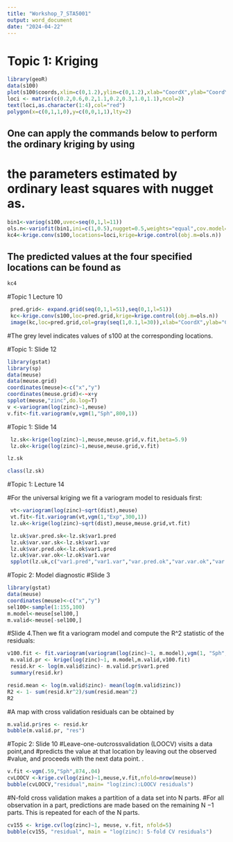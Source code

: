 ---
title: "Workshop_7_STA5001"
output: word_document
date: "2024-04-22"
---


# Topic 1: Kriging
```{r}
library(geoR)
data(s100)
plot(s100$coords,xlim=c(0,1.2),ylim=c(0,1.2),xlab="CoordX",ylab="CoordY")
loci <- matrix(c(0.2,0.6,0.2,1.1,0.2,0.3,1.0,1.1),ncol=2)
text(loci,as.character(1:4),col="red")
polygon(x=c(0,1,1,0),y=c(0,0,1,1),lty=2)

```

## One can apply the commands below to perform the ordinary kriging by using
# the parameters estimated by ordinary least squares with nugget as.

```{r}
bin1<-variog(s100,uvec=seq(0,1,l=11))
ols.n<-variofit(bin1,ini=c(1,0.5),nugget=0.5,weights="equal",cov.model="exponential")
kc4<-krige.conv(s100,locations=loci,krige=krige.control(obj.m=ols.n))

```

## The predicted values at the four specified locations can be found as 

```{r}
kc4

```


#Topic 1 Lecture 10

```{r}
 pred.grid<- expand.grid(seq(0,1,l=51),seq(0,1,l=51))
 kc<-krige.conv(s100,loc=pred.grid,krige=krige.control(obj.m=ols.n))
 image(kc,loc=pred.grid,col=gray(seq(1,0.1,l=30)),xlab="CoordX",ylab="CoordY")

```

#The grey level indicates values of s100 at the corresponding locations.

#Topic 1: Slide 12

```{r}
library(gstat)
library(sp)
data(meuse)
data(meuse.grid)
coordinates(meuse)<-c("x","y")
coordinates(meuse.grid)<-~x+y
spplot(meuse,"zinc",do.log=T)
v <-variogram(log(zinc)~1,meuse)
v.fit<-fit.variogram(v,vgm(1,"Sph",800,1))

```


#Topic 1: Slide 14
```{r}
 lz.sk<-krige(log(zinc)~1,meuse,meuse.grid,v.fit,beta=5.9)
 lz.ok<-krige(log(zinc)~1,meuse,meuse.grid,v.fit)

```


```{r}
lz.sk

```

```{r}
class(lz.sk)

```


#Topic 1: Lecture 14

#For the universal kriging we fit a variogram model to residuals first:
```{r}
 vt<-variogram(log(zinc)~sqrt(dist),meuse)
 vt.fit<-fit.variogram(vt,vgm(1,"Exp",300,1))
 lz.uk<-krige(log(zinc)~sqrt(dist),meuse,meuse.grid,vt.fit)

```

```{r}
 lz.uk$var.pred.sk<-lz.sk$var1.pred
 lz.uk$var.var.sk<-lz.sk$var1.var
 lz.uk$var.pred.ok<-lz.ok$var1.pred
 lz.uk$var.var.ok<-lz.ok$var1.var
 spplot(lz.uk,c("var1.pred","var1.var","var.pred.ok","var.var.ok","var.pred.sk","var.var.sk"),layout=c(2,3))

```

#Topic 2: Model diagnostic 
#Slide 3 
```{r}
library(gstat)
data(meuse)
coordinates(meuse)<-c("x","y")
sel100<-sample(1:155,100)
m.model<-meuse[sel100,]
m.valid<-meuse[-sel100,]

```


#Slide 4.Then we fit a variogram model and compute the R^2 statistic of the residuals:

```{r}
v100.fit <- fit.variogram(variogram(log(zinc)~1, m.model),vgm(1, "Sph", 800, 1))
 m.valid.pr <- krige(log(zinc)~1, m.model,m.valid,v100.fit)
 resid.kr <- log(m.valid$zinc)- m.valid.pr$var1.pred
 summary(resid.kr)

```





```{r}
resid.mean <- log(m.valid$zinc)- mean(log(m.valid$zinc))
R2 <- 1- sum(resid.kr^2)/sum(resid.mean^2)
R2

```

#A map with cross validation residuals can be obtained by
```{r}
m.valid.pr$res <- resid.kr
bubble(m.valid.pr, "res")

```


#Topic 2: Slide 10
#Leave-one-outcrossvalidation (LOOCV) visits a data point,and
#predicts the value at that location by leaving out the observed #value, and proceeds with the next data point.
.
```{r}
v.fit <-vgm(.59,"Sph",874,.04)
cvLOOCV <-krige.cv(log(zinc)~1,meuse,v.fit,nfold=nrow(meuse))
bubble(cvLOOCV,"residual",main= "log(zinc):LOOCV residuals")
```



#N-fold cross validation makes a partition of a data set into N parts.
#For all observation in a part, predictions are made based on the remaining N −1 parts. This is repeated for each of the N parts.
```{r}
cv155 <- krige.cv(log(zinc)~1, meuse, v.fit, nfold=5)
bubble(cv155, "residual", main = "log(zinc): 5-fold CV residuals")
```

